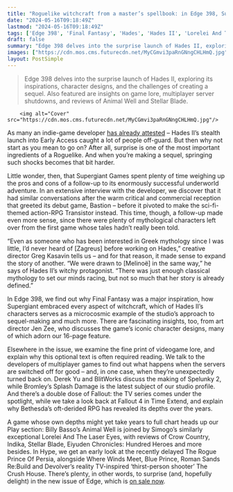 ```yaml
---
title: "Roguelike witchcraft from a master’s spellbook: in Edge 398, Supergiant explains the secret sorcery behind its first-ever sequel, Hades II"
date: "2024-05-16T09:18:49Z"
lastmod: "2024-05-16T09:18:49Z"
tags: ['Edge 398', 'Final Fantasy', 'Hades', 'Hades II', 'Lorelei And The Laser Eyes', 'Multiplayer Games', 'Spelunky 2', 'Supergiant Games']
draft: false
summary: "Edge 398 delves into the surprise launch of Hades II, exploring its inspirations, character designs, and the challenges of creating a sequel. Also featured are insights on game lore, multiplayer server shutdowns, and reviews of Animal Well and Stellar Blade."
images: ["https://cdn.mos.cms.futurecdn.net/MyCGmvi3paRnGNngCHLHmQ.jpg"]
layout: PostSimple
---
```

> Edge 398 delves into the surprise launch of Hades II, exploring its inspirations, character designs, and the challenges of creating a sequel. Also featured are insights on game lore, multiplayer server shutdowns, and reviews of Animal Well and Stellar Blade.


        <img alt="Cover" src="https://cdn.mos.cms.futurecdn.net/MyCGmvi3paRnGNngCHLHmQ.jpg"/>
        
As many an indie-game developer [<u>has already attested</u>](https://www.gamesradar.com/games/hades/indie-devs-react-to-hades-2s-stealth-launch-good-thing-we-picked-a-quiet-news-week-to-launch-a-video-game/) – Hades II’s stealth launch into Early Access caught a lot of people off-guard. But then why not start as you mean to go on? After all, surprise is one of the most important ingredients of a Roguelike. And when you’re making a sequel, springing such shocks becomes that bit harder. 

Little wonder, then, that Supergiant Games spent plenty of time weighing up the pros and cons of a follow-up to its enormously successful underworld adventure. In an extensive interview with the developer, we discover that it had similar conversations after the warm critical and commercial reception that greeted its debut game, Bastion – before it pivoted to make the sci-fi-themed action-RPG Transistor instead. This time, though, a follow-up made even more sense, since there were plenty of mythological characters left over from the first game whose tales hadn’t really been told.

“Even as someone who has been interested in Greek mythology since I was little, I’d never heard of [Zagreus] before working on Hades,” creative director Greg Kasavin tells us – and for that reason, it made sense to expand the story of another. “We were drawn to [Melinoë] in the same way,” he says of Hades II’s witchy protagonist. “There was just enough classical mythology to set our minds racing, but not so much that her story is already defined.”

In Edge 398, we find out why Final Fantasy was a major inspiration, how Supergiant embraced every aspect of witchcraft, which of Hades II’s characters serves as a microcosmic example of the studio’s approach to sequel-making and much more. There are fascinating insights, too, from art director Jen Zee, who discusses the game’s iconic character designs, many of which adorn our 16-page feature. 

Elsewhere in the issue, we examine the fine print of videogame lore, and explain why this optional text is often required reading. We talk to the developers of multiplayer games to find out what happens when the servers are switched off for good – and, in one case, when they’re unexpectedly turned back on. Derek Yu and BlitWorks discuss the making of Spelunky 2, while Bromley’s Splash Damage is the latest subject of our studio profile. And there’s a double dose of Fallout: the TV series comes under the spotlight, while we take a look back at Fallout 4 in Time Extend, and explain why Bethesda’s oft-derided RPG has revealed its depths over the years. 

A game whose own depths might yet take years to full chart heads up our Play section: Billy Basso’s Animal Well is joined by Simogo’s similarly exceptional Lorelei And The Laser Eyes, with reviews of Crow Country, Indika, Stellar Blade, Eiyuden Chronicles: Hundred Heroes and more besides. In Hype, we get an early look at the recently delayed The Rogue Prince Of Persia, alongside Where Winds Meet, Blue Prince, Roman Sands Re:Build and Devolver’s reality TV-inspired ‘thirst-person shooter’ The Crush House. There’s plenty, in other words, to surprise (and, hopefully delight) in the new issue of Edge, which is [<u>on sale now</u>](https://www.awin1.com/awclick.php?awinmid=2961&awinaffid=103504&clickref=grd-us-3471343575851366324&p=https%3A%2F%2Fwww.magazinesdirect.com%2Faz-single-issues%2F6936949%2Fedge-magazine-single-issue.thtml). 
        